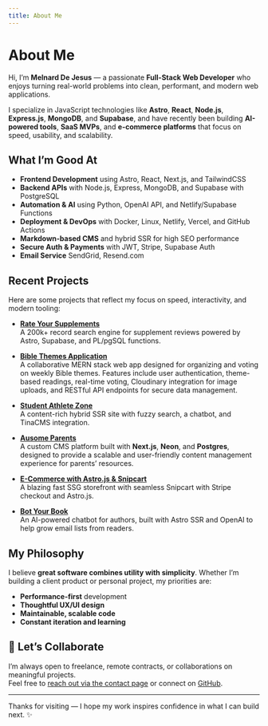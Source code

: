 ```yaml
---
title: About Me
---
```


# About Me

Hi, I’m **Melnard De Jesus** — a passionate **Full-Stack Web Developer** who enjoys turning real-world problems into clean, performant, and modern web applications.

I specialize in JavaScript technologies like **Astro**, **React**, **Node.js**, **Express.js**, **MongoDB**, and **Supabase**, and have recently been building **AI-powered tools**, **SaaS MVPs**, and **e-commerce platforms** that focus on speed, usability, and scalability.

## What I’m Good At

- **Frontend Development** using Astro, React, Next.js, and TailwindCSS
- **Backend APIs** with Node.js, Express, MongoDB, and Supabase with PostgreSQL
- **Automation & AI** using Python, OpenAI API, and Netlify/Supabase Functions
- **Deployment & DevOps** with Docker, Linux, Netlify, Vercel, and GitHub Actions
- **Markdown-based CMS** and hybrid SSR for high SEO performance
- **Secure Auth & Payments** with JWT, Stripe, Supabase Auth
- **Email Service** SendGrid, Resend.com

## Recent Projects

Here are some projects that reflect my focus on speed, interactivity, and modern tooling:

- [**Rate Your Supplements**](https://rateyoursupplements.com/)  
  A 200k+ record search engine for supplement reviews powered by Astro, Supabase, and PL/pgSQL functions.

- [**Bible Themes Application**](https://scriptures-themes.melnerdz.com/)  
  A collaborative MERN stack web app designed for organizing and voting on weekly Bible themes. Features include user authentication, theme-based readings, real-time voting, Cloudinary integration for image uploads, and RESTful API endpoints for secure data management.

- [**Student Athlete Zone**](https://studentathletezone.com/)  
  A content-rich hybrid SSR site with fuzzy search, a chatbot, and TinaCMS integration.

- [**Ausome Parents**](/projects/ausome-parents)  
  A custom CMS platform built with **Next.js**, **Neon**, and **Postgres**, designed to provide a scalable and user-friendly content management experience for parents’ resources.

- [**E-Commerce with Astro.js & Snipcart**](/projects/mythical-threads)  
  A blazing fast SSG storefront with seamless Snipcart with Stripe checkout and Astro.js.

- [**Bot Your Book**](https://botyourbook.com/)  
  An AI-powered chatbot for authors, built with Astro SSR and OpenAI to help grow email lists from readers.

## My Philosophy

I believe **great software combines utility with simplicity**. Whether I’m building a client product or personal project, my priorities are:

- **Performance-first** development
- **Thoughtful UX/UI design**
- **Maintainable, scalable code**
- **Constant iteration and learning**

## 🤝 Let’s Collaborate

I’m always open to freelance, remote contracts, or collaborations on meaningful projects.  
Feel free to [reach out via the contact page](/contact) or connect on [GitHub](https://github.com/mdejesus23).

---

Thanks for visiting — I hope my work inspires confidence in what I can build next. ✨
